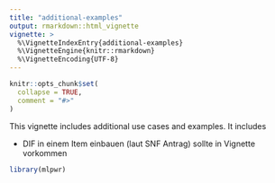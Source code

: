 ```yaml
---
title: "additional-examples"
output: rmarkdown::html_vignette
vignette: >
  %\VignetteIndexEntry{additional-examples}
  %\VignetteEngine{knitr::rmarkdown}
  %\VignetteEncoding{UTF-8}
---
```


```r
knitr::opts_chunk$set(
  collapse = TRUE,
  comment = "#>"
)
```

This vignette includes additional use cases and examples. It includes

* DIF in einem Item einbauen (laut SNF Antrag) sollte in Vignette vorkommen


```r
library(mlpwr)
```


```r

```

